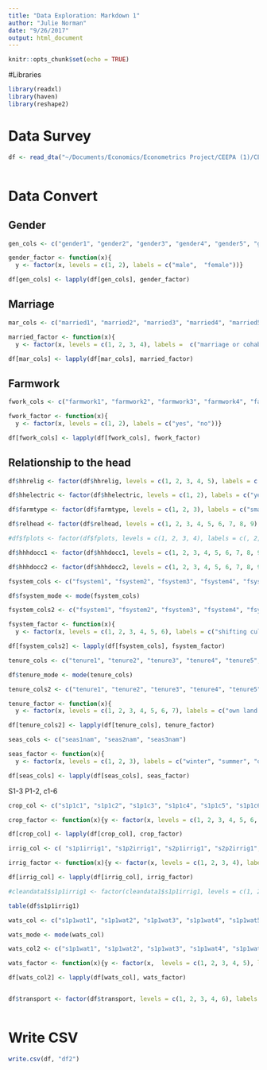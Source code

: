 ```yaml
---
title: "Data Exploration: Markdown 1"
author: "Julie Norman"
date: "9/26/2017"
output: html_document
---
```


```r
knitr::opts_chunk$set(echo = TRUE)
```

#Libraries
```r
library(readxl)
library(haven)
library(reshape2) 
```


# Data Survey
```r
df <- read_dta("~/Documents/Economics/Econometrics Project/CEEPA (1)/CEEPASurvey.dta")



```

# Data Convert

## Gender
```r
gen_cols <- c("gender1", "gender2", "gender3", "gender4", "gender5", "gender6", "gender7", "gender8", "gender9", "gender10", "gender11", "gender12", "gender13", "gender14", "gender15", "gender16", "gender17", "gender18", "gender19", "gender20", "gender21", "gender22", "gender23", "gender24", "gender25", "gender26", "gender27", "gender28", "gender29", "gender30", "gender31", "gender32", "gender33", "gender34", "gender35", "gender36", "gender37", "gender38")

gender_factor <- function(x){ 
  y <- factor(x, levels = c(1, 2), labels = c("male",  "female"))}

df[gen_cols] <- lapply(df[gen_cols], gender_factor)


```



## Marriage
```r
mar_cols <- c("married1", "married2", "married3", "married4", "married5", "married6", "married7", "married8", "married9", "married10", "married11", "married12", "married13", "married14", "married15", "married16", "married17", "married18", "married19", "married20", "married21", "married22", "married23", "married24", "married25", "married26", "married27", "married28", "married29", "married30", "married31", "married32", "married33", "married34", "married35", "married36", "married37", "married38")

married_factor <- function(x){
  y <- factor(x, levels = c(1, 2, 3, 4), labels =  c("marriage or cohabitation", "never married", "previously married", "child"))}

df[mar_cols] <- lapply(df[mar_cols], married_factor)
```

## Farmwork 
```r
fwork_cols <- c("farmwork1", "farmwork2", "farmwork3", "farmwork4", "farmwork5", "farmwork6", "farmwork7", "farmwork8", "farmwork9", "farmwork10", "farmwork11", "farmwork12", "farmwork13", "farmwork14", "farmwork15", "farmwork16", "farmwork17", "farmwork18", "farmwork19", "farmwork20", "farmwork21", "farmwork22", "farmwork23", "farmwork24", "farmwork25", "farmwork26", "farmwork27", "farmwork28", "farmwork29", "farmwork30", "farmwork31", "farmwork32", "farmwork33", "farmwork34", "farmwork35", "farmwork36", "farmwork37", "farmwork38", "nfarmwork1", "nfarmwork2", "nfarmwork3", "nfarmwork4", "nfarmwork5", "nfarmwork6", "nfarmwork7", "nfarmwork8", "nfarmwork9", "nfarmwork10", "nfarmwork11", "nfarmwork12", "nfarmwork13", "nfarmwork14", "nfarmwork15", "nfarmwork16", "nfarmwork17", "nfarmwork18", "nfarmwork19", "nfarmwork20", "nfarmwork21", "nfarmwork22", "nfarmwork23", "nfarmwork24", "nfarmwork25", "nfarmwork26", "nfarmwork27", "nfarmwork28", "nfarmwork29", "nfarmwork30", "nfarmwork31", "nfarmwork32", "nfarmwork33", "nfarmwork34", "nfarmwork35", "nfarmwork36", "nfarmwork37", "nfarmwork38")

fwork_factor <- function(x){
  y <- factor(x, levels = c(1, 2), labels = c("yes", "no"))}

df[fwork_cols] <- lapply(df[fwork_cols], fwork_factor)

```

## Relationship to the head

```r
df$hhrelig <- factor(df$hhrelig, levels = c(1, 2, 3, 4, 5), labels = c("nonreligious", "Christianity", "Islam", "African Traditional", "other"))

df$hhelectric <- factor(df$hhelectric, levels = c(1, 2), labels = c("yes", "no"))

df$farmtype <- factor(df$farmtype, levels = c(1, 2, 3), labels = c("small", "medium", "large"))

df$relhead <- factor(df$relhead, levels = c(1, 2, 3, 4, 5, 6, 7, 8, 9), labels = c("head of house", "husband", "wife", "child", "grandchild", "parents", "siblings", "other family and house help", "manager or proxy owner"))

#df$fplots <- factor(df$fplots, levels = c(1, 2, 3, 4), labels = c(, 2, 3, ))

```


```r
df$hhhdocc1 <- factor(df$hhhdocc1, levels = c(1, 2, 3, 4, 5, 6, 7, 8, 9, 10, 11, 12), labels = c("farmer", "farm laborer", "artisan", "office worker", "civil servant", "teacher", "health worker", "trader", "student", "unemployed", "not in labor force", "other agriculture"))

df$hhhdocc2 <- factor(df$hhhdocc2, levels = c(1, 2, 3, 4, 5, 6, 7, 8, 9, 10, 11, 12), labels = c("farmer", "farm laborer", "artisan", "office worker", "civil servant", "teacher", "health worker", "trader", "student", "unemployed", "not in labor force", "other agriculture"))
```





```r
fsystem_cols <- c("fsystem1", "fsystem2", "fsystem3", "fsystem4", "fsystem5", "fsystem6", "fsystem7", "fsystem8", "fsystem9", "fsystem10", "fsystem11", "fsystem12")

df$fsystem_mode <- mode(fsystem_cols)

fsystem_cols2 <- c("fsystem1", "fsystem2", "fsystem3", "fsystem4", "fsystem5", "fsystem6", "fsystem7", "fsystem8", "fsystem9", "fsystem10", "fsystem11", "fsystem12", "fsystem_mode")

fsystem_factor <- function(x){
  y <- factor(x, levels = c(1, 2, 3, 4, 5, 6), labels = c("shifting cultivation", "continuous cropping", "continuous cropping with rotation", "livestock grazing", "other", "combination"))}

df[fsystem_cols2] <- lapply(df[fsystem_cols], fsystem_factor)


```

```r
tenure_cols <- c("tenure1", "tenure2", "tenure3", "tenure4", "tenure5", "tenure6", "tenure7", "tenure8", "tenure9", "tenure10", "tenure11", "tenure12")

df$tenure_mode <- mode(tenure_cols)

tenure_cols2 <- c("tenure1", "tenure2", "tenure3", "tenure4", "tenure5", "tenure6", "tenure7", "tenure8", "tenure9", "tenure10", "tenure11", "tenure12", "tenure_mode")

tenure_factor <- function(x){
  y <- factor(x, levels = c(1, 2, 3, 4, 5, 6, 7), labels = c("own land and use", "own land and rent out", "sharecropped", "communal", "rented", "borrowed", "other"))}

df[tenure_cols2] <- lapply(df[tenure_cols], tenure_factor)
```

```r
seas_cols <- c("seas1nam", "seas2nam", "seas3nam") 

seas_factor <- function(x){
  y <- factor(x, levels = c(1, 2, 3), labels = c("winter", "summer", "other"))}

df[seas_cols] <- lapply(df[seas_cols], seas_factor)

```




S1-3 P1-2, c1-6
```r
crop_col <- c("s1p1c1", "s1p1c2", "s1p1c3", "s1p1c4", "s1p1c5", "s1p1c6", "s1p2c1", "s1p2c2", "s1p2c3", "s1p2c4", "s1p2c5", "s1p2c6", "s2p1c1", "s2p1c2", "s2p1c3", "s2p1c4", "s2p1c5", "s2p1c6", "s2p2c1", "s2p2c2", "s2p2c3", "s2p2c4", "s2p2c5", "s2p2c6", "s3p1c1", "s3p1c2", "s3p1c3", "s3p1c4", "s3p1c5", "s3p1c6", "s3p2c1", "s3p2c2", "s3p2c3", "s3p2c4", "s3p2c5", "s3p2c6")

crop_factor <- function(x){y <- factor(x, levels = c(1, 2, 3, 4, 5, 6, 7, 8, 9, 10, 11, 12, 13, 14, 15, 16, 17, 18, 19, 20, 21, 22, 23, 24, 25, 26, 27, 28, 29, 30, 31, 32, 33, 34, 35, 36, 37, 38, 39, 40, 41, 42, 43, 44, 45, 46, 47, 48, 49, 50, 51, 52, 53, 54, 55, 56), labels = c("alfalfa", "banana", "barley", "beans", "cashew", "cassava", "citrus fruit", "chickpeas", "clover", "cocoa", "cocoyam", "cowpea", "coffee", "cotton", "cucumber", "enset", "field pea", "flax", "garden-eggs", "garlic", "grape", "groundnut", "kola", "lentil", "mango", "maise", "millet", "palm oil", "okra", "onion", "palm dates", "paprika", "peanuts", "pepper", "pigeon pea","pineapple", "plantain", "potato", "rice", "safflower", "sesame", "shallots", "sheanut", "sorghum", "soybean", "spinach", "squash", "sugarcane", "sunflower", "tea", "tef", "tobacco", "tomato", "wheat", "yam", "other"))}

df[crop_col] <- lapply(df[crop_col], crop_factor)

```

```r
irrig_col <- c( "s1p1irrig1", "s1p2irrig1", "s2p1irrig1", "s2p2irrig1", "s3p1irrig1", "s3p2irrig1", "s1p1irrig2", "s1p2irrig2", "s2p1irrig2", "s2p2irrig2", "s3p1irrig2", "s3p2irrig2", "s1p1irrig3", "s1p2irrig3", "s2p1irrig3", "s2p2irrig3", "s3p1irrig3", "s3p2irrig3", "s1p1irrig4", "s1p2irrig4", "s2p1irrig4", "s2p2irrig4", "s3p1irrig4", "s3p2irrig4")

irrig_factor <- function(x){y <- factor(x, levels = c(1, 2, 3, 4), labels = c("gravity", "sprinklers", "drip system", "other"))}

df[irrig_col] <- lapply(df[irrig_col], irrig_factor)

#cleandata1$s1p1irrig1 <- factor(cleandata1$s1p1irrig1, levels = c(1, 2, 3, 4), labels = c("gravity", "sprinklers", "drip system", "other"))

table(df$s1p1irrig1)
```


```r
wats_col <- c("s1p1wat1", "s1p1wat2", "s1p1wat3", "s1p1wat4", "s1p1wat5")

wats_mode <- mode(wats_col)

wats_col2 <- c("s1p1wat1", "s1p1wat2", "s1p1wat3", "s1p1wat4", "s1p1wat5", "wats_mode")

wats_factor <- function(x){y <- factor(x,  levels = c(1, 2, 3, 4, 5), labels = c("public irrigation", "private irrigation", "groundwater", "rain", "orther"))}

df[wats_col2] <- lapply(df[wats_col], wats_factor)


df$transport <- factor(df$transport, levels = c(1, 2, 3, 4, 6), labels = c("walk", "animal", "cart or bicycle", "motor vehicle", "other or combo"))



```

# Write CSV

```r
write.csv(df, "df2")
```


  
  
  
  
